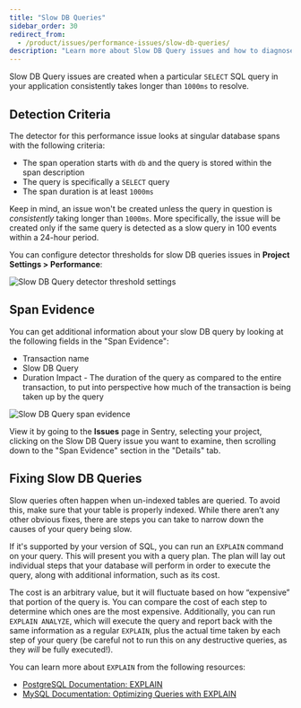 ```yaml
---
title: "Slow DB Queries"
sidebar_order: 30
redirect_from:
  - /product/issues/performance-issues/slow-db-queries/
description: "Learn more about Slow DB Query issues and how to diagnose and fix them."
---
```


Slow DB Query issues are created when a particular `SELECT` SQL query in your application consistently takes longer than `1000ms` to resolve.

## Detection Criteria

The detector for this performance issue looks at singular database spans with the following criteria:

- The span operation starts with `db` and the query is stored within the span description
- The query is specifically a `SELECT` query
- The span duration is at least `1000ms`

Keep in mind, an issue won't be created unless the query in question is _consistently_ taking longer than `1000ms`. More specifically, the issue will be created only if the same query is detected as a slow query
in 100 events within a 24-hour period.

You can configure detector thresholds for slow DB queries issues in **Project Settings > Performance**:

![Slow DB Query detector threshold settings](slow-db-queries-detector-settings.png)

## Span Evidence

You can get additional information about your slow DB query by looking at the following fields in the "Span Evidence":

- Transaction name
- Slow DB Query
- Duration Impact - The duration of the query as compared to the entire transaction, to put into perspective how much of the transaction is being taken up by the query

![Slow DB Query span evidence](span-evidence.png)

View it by going to the **Issues** page in Sentry, selecting your project, clicking on the Slow DB Query issue you want to examine, then scrolling down to the "Span Evidence" section in the "Details" tab.

## Fixing Slow DB Queries

Slow queries often happen when un-indexed tables are queried. To avoid this, make sure that your table is properly indexed. While there aren’t any other obvious fixes, there are steps you can take to narrow down the causes of your query being slow.

If it's supported by your version of SQL, you can run an `EXPLAIN` command on your query. This will present you with a query plan. The plan will lay out individual steps that your database will perform in order to execute the query, along with additional information, such as its cost.

The cost is an arbitrary value, but it will fluctuate based on how “expensive” that portion of the query is. You can compare the cost of each step to determine which ones are the most expensive. Additionally, you can run `EXPLAIN ANALYZE`, which will execute the query and report back with the same information as a regular `EXPLAIN`, plus the actual time taken by each step of your query (be careful not to run this on any destructive queries, as they _will_ be fully executed!).

You can learn more about `EXPLAIN` from the following resources:

- [PostgreSQL Documentation: EXPLAIN](https://www.postgresql.org/docs/current/sql-explain.html)
- [MySQL Documentation: Optimizing Queries with EXPLAIN](https://dev.mysql.com/doc/refman/8.0/en/using-explain.html)
